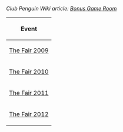 ''Club Penguin Wiki article: [[clubpenguinwiki:Bonus Game Room|Bonus Game Room]]''

<center>
{|class="wikitable" border="1"
!Event
|-
|[http://archives.clubpenguinwiki.info/swf.cpcheats.info/rooms/2009/the_fair_september_2009/party.swf The Fair 2009]
|-
|[http://archives.clubpenguinwiki.info/swf.cpcheats.info/rooms/2010/the_fair_september/party.swf The Fair 2010]
|-
|[[Media:TheFair2011Party.swf|The Fair 2011]]
|-
|[[Media:Fair2012Party1.swf|The Fair 2012]]
|}
</center>
